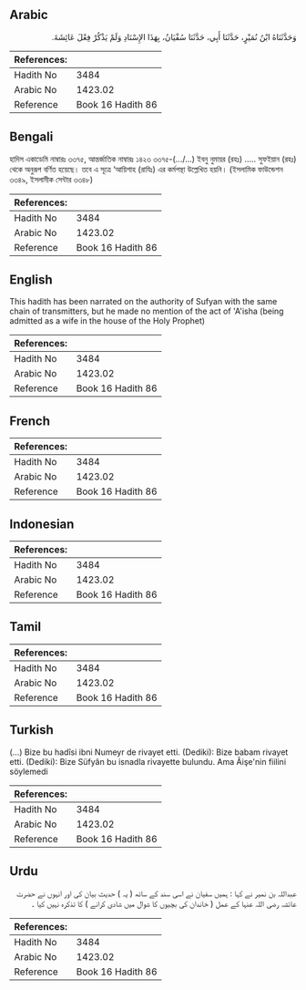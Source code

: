 ## Arabic


<div dir="rtl" lang="ar" style={{fontSize:'larger',backgroundColor:'#f8f9fa',padding:20}}>
وَحَدَّثَنَاهُ ابْنُ نُمَيْرٍ، حَدَّثَنَا أَبِي، حَدَّثَنَا سُفْيَانُ، بِهَذَا الإِسْنَادِ وَلَمْ يَذْكُرْ فِعْلَ عَائِشَةَ‏.‏
</div>
<div style={{backgroundColor:'#f8f9fa',padding:20, marginBottom: 10}}><table> <thead> <tr> <th>References:</th> <th></th> </tr> </thead> <tbody><tr><td>Hadith No</td><td>3484</td></tr><tr><td>Arabic No</td><td>1423.02</td></tr><tr><td>Reference</td><td>Book 16 Hadith 86</td></tr></tbody></table></div>

## Bengali


<div dir="ltr" lang="bn" style={{fontSize:'larger',backgroundColor:'#f8f9fa',padding:20}}>
হাদিস একাডেমি নাম্বারঃ ৩৩৭৫, আন্তর্জাতিক নাম্বারঃ ১৪২৩ ৩৩৭৫-(.../...) ইবনু নুমায়র (রহঃ) ..... সুফইয়ান (রহঃ) থেকে অনুরূপ বর্ণিত হয়েছে। তবে এ সূত্রে ‘আয়িশাহ (রাযিঃ) এর কর্মপন্থা উল্লেখিত হয়নি। (ইসলামিক ফাউন্ডেশন ৩৩৪৯, ইসলামীক সেন্টার ৩৩৪৮)
</div>
<div style={{backgroundColor:'#f8f9fa',padding:20, marginBottom: 10}}><table> <thead> <tr> <th>References:</th> <th></th> </tr> </thead> <tbody><tr><td>Hadith No</td><td>3484</td></tr><tr><td>Arabic No</td><td>1423.02</td></tr><tr><td>Reference</td><td>Book 16 Hadith 86</td></tr></tbody></table></div>

## English


<div dir="ltr" lang="en" style={{fontSize:'larger',backgroundColor:'#f8f9fa',padding:20}}>
This hadith has been narrated on the authority of Sufyan with the same chain of transmitters, but he made no mention of the act of 'A'isha (being admitted as a wife in the house of the Holy Prophet)
</div>
<div style={{backgroundColor:'#f8f9fa',padding:20, marginBottom: 10}}><table> <thead> <tr> <th>References:</th> <th></th> </tr> </thead> <tbody><tr><td>Hadith No</td><td>3484</td></tr><tr><td>Arabic No</td><td>1423.02</td></tr><tr><td>Reference</td><td>Book 16 Hadith 86</td></tr></tbody></table></div>

## French


<div dir="ltr" lang="fr" style={{fontSize:'larger',backgroundColor:'#f8f9fa',padding:20}}>

</div>
<div style={{backgroundColor:'#f8f9fa',padding:20, marginBottom: 10}}><table> <thead> <tr> <th>References:</th> <th></th> </tr> </thead> <tbody><tr><td>Hadith No</td><td>3484</td></tr><tr><td>Arabic No</td><td>1423.02</td></tr><tr><td>Reference</td><td>Book 16 Hadith 86</td></tr></tbody></table></div>

## Indonesian


<div dir="ltr" lang="id" style={{fontSize:'larger',backgroundColor:'#f8f9fa',padding:20}}>

</div>
<div style={{backgroundColor:'#f8f9fa',padding:20, marginBottom: 10}}><table> <thead> <tr> <th>References:</th> <th></th> </tr> </thead> <tbody><tr><td>Hadith No</td><td>3484</td></tr><tr><td>Arabic No</td><td>1423.02</td></tr><tr><td>Reference</td><td>Book 16 Hadith 86</td></tr></tbody></table></div>

## Tamil


<div dir="ltr" lang="ta" style={{fontSize:'larger',backgroundColor:'#f8f9fa',padding:20}}>

</div>
<div style={{backgroundColor:'#f8f9fa',padding:20, marginBottom: 10}}><table> <thead> <tr> <th>References:</th> <th></th> </tr> </thead> <tbody><tr><td>Hadith No</td><td>3484</td></tr><tr><td>Arabic No</td><td>1423.02</td></tr><tr><td>Reference</td><td>Book 16 Hadith 86</td></tr></tbody></table></div>

## Turkish


<div dir="ltr" lang="tr" style={{fontSize:'larger',backgroundColor:'#f8f9fa',padding:20}}>
(…) Bize bu hadîsi ibni Numeyr de rivayet etti. (Dediki): Bize babam rivayet etti. (Dediki): Bize Süfyân bu isnadla rivayette bulundu. Ama Âişe'nin fiilini söylemedi
</div>
<div style={{backgroundColor:'#f8f9fa',padding:20, marginBottom: 10}}><table> <thead> <tr> <th>References:</th> <th></th> </tr> </thead> <tbody><tr><td>Hadith No</td><td>3484</td></tr><tr><td>Arabic No</td><td>1423.02</td></tr><tr><td>Reference</td><td>Book 16 Hadith 86</td></tr></tbody></table></div>

## Urdu


<div dir="rtl" lang="ur" style={{fontSize:'larger',backgroundColor:'#f8f9fa',padding:20}}>
عبداللہ بن نمیر نے کہا : ہمیں سفیان نے اسی سند کے ساتھ ( یہ ) حدیث بیان کی اور انہوں نے حضرت عائشہ رضی اللہ عنہا کے عمل ( خاندان کی بچیوں کا شوال میں شادی کرانے ) کا تذکرہ نہیں کیا ۔
</div>
<div style={{backgroundColor:'#f8f9fa',padding:20, marginBottom: 10}}><table> <thead> <tr> <th>References:</th> <th></th> </tr> </thead> <tbody><tr><td>Hadith No</td><td>3484</td></tr><tr><td>Arabic No</td><td>1423.02</td></tr><tr><td>Reference</td><td>Book 16 Hadith 86</td></tr></tbody></table></div>